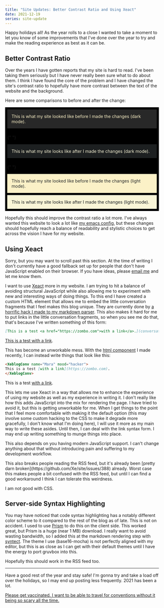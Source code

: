 ```yaml
---
title: "Site Updates: Better Contrast Ratio and Using Xeact"
date: 2021-12-19
series: site-update
---
```


Happy holidays all! As the year rolls to a close I wanted to take a moment to
let you know of some improvements that I've done over the year to try and make
the reading experience as best as it can be.

## Better Contrast Ratio

Over the years I have gotten reports that my site is hard to read. I've been
taking them seriously but I have never really been sure what to do about them. I
think I have found the core of the problem and I have changed the site's
contrast ratio to hopefully have more contrast between the text of the website
and the background.

Here are some comparisons to before and after the change:

<div style="background-color:#000000;padding:0.5em">
  <div style="background-color:#282828;color:#fbf1c7;padding:1em">
    This is what my site looked like before I made the changes (dark mode).
  </div>
  
  <div style="padding:0.25em"></div>

{" "}

<div style="background-color:#1d2021;color:#f9f5d7;padding:1em">
  This is what my site looks like after I made the changes (dark mode).
</div>
<div style="padding:0.25em"></div>

{" "}

<div style="color:#282828;background-color:#fbf1c7;padding:1em">
  This is what my site looked like before I made the changes (light mode).
</div>
<div style="padding:0.25em"></div>

  <div style="color:#1d2021;background-color:#f9f5d7;padding:1em">
    This is what my site looks like after I made the changes (light mode).
  </div>
</div>

Hopefully this should improve the contrast ratio a lot more. I've always wanted
this website to look a lot like [my emacs
config](https://cdn.xeiaso.net/file/christine-static/blog/Screenshot+from+2021-12-19+12-06-39.png),
but these changes should hopefully reach a balance of readability and stylistic
choices to get across the vision I have for my website.

## Using Xeact

<noscript>

Sorry, but you may want to scroll past this section. At the time of writing I
don't currently have a good fallback set up for people that don't have
JavaScript enabled on their browser. If you have ideas, please [email
me](mailto:me@xeiaso.net) and let me know them.

</noscript>

I want to use [Xeact](https://xeiaso.net/blog/xeact-0.0.69-2021-11-18)
more in my website. I am trying to hit a balance of avoiding structural
JavaScript while also allowing me to experiment with new and interesting ways of
doing things. To this end I have created a custom HTML element that allows me to
embed the little conversation fragments that I feel makes this blog unique. They
are currently done by [a horrific hack I made to my markdown
parser](https://github.com/Xe/site/blob/540ae4a3a9735d3f55ebceb1d271e472cd7f950e/src/app/markdown.rs#L38-L65).
This also makes it hard for me to put links in the little conversation
fragments, so when you see me do that, that's because I've written something of
this form:

```markdown
[This is a test <a href="https://zombo.com">with a link</a>.](conversation://Mara/hacker)
```

[This is a test <a href="https://zombo.com">with a link</a>.](conversation://Mara/hacker)

This has become an unworkable mess. With the [html
component](https://github.com/Xe/site/blob/540ae4a3a9735d3f55ebceb1d271e472cd7f950e/static/js/conversation.js)
I made recently, I can instead write things that look like this:

```markdown
<XeblogConv name="Mara" mood="hacker">
This is a test [with a link](https://zombo.com).
</XeblogConv>
```

<XeblogConv name="Mara" mood="hacker">

This is a test [with a link](https://zombo.com).

</XeblogConv>

This lets me use Xeact in a way that allows me to enhance the experience of
using my website as well as my experience in writing it. I don't really like how
this adds JavaScript into the mix for rendering the page. I have tried to avoid
it, but this is getting unworkable for me. When I get things to the point that I
feel more comfortable with making it the default option (this may involve some
custom hacking to the CSS to make it degrade more gracefully, I don't know what
I'm doing here), I will use it more as my main way to write these asides. Until
then, I can deal with the link syntax form. I may end up writing something to
munge things into place.

This also depends on you having modern JavaScript support. I can't change
anything about that without introducing pain and suffering to my development
workflow.

<XeblogConv name="Cadey" mood="coffee">
This also breaks people reading the RSS feed, but it's already been [pretty darn
broken](https://github.com/Xe/site/issues/388) already. Worst case this makes
people a bit confused with the RSS feed, but until I can find a good workaround
I think I can tolerate this weirdness.

I am not good with CSS.

</XeblogConv>

## Server-side Syntax Highlighting

You may have noticed that code syntax highlighting has a notably different color
scheme to it compared to the rest of the blog as of late. This is not on
accident. I used to use [Prism](https://prismjs.com/) to do this on the client
side. This worked great, but Prism is a huge (near 1 MB) download. I really want
to avoid wasting bandwidth, so I added this at the markdown rendering step with
[syntect](https://docs.rs/syntect/latest/syntect/). The theme I use
(base16-mocha) is not perfectly aligned with my editor, but this is as close as
I can get with their default themes until I have the energy to port gruvbox into
this.

Hopefully this should work in the RSS feed too.

---

Have a good rest of the year and stay safe! I'm gonna try and take a load off
over the holidays, so I may end up posting less frequently. 2021 has been a lot.

[Please get vaccinated. I want to be able to travel for conventions without it
being so scary all the time.](conversation://Cadey/enby)
